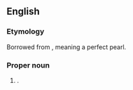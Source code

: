 ==English==

===Etymology===
Borrowed from {{bor|en|ar|جمانة|notext=1}}, meaning a perfect pearl.

===Proper noun===
{{en-proper noun}}

# {{given name|female|from=Arabic}}.